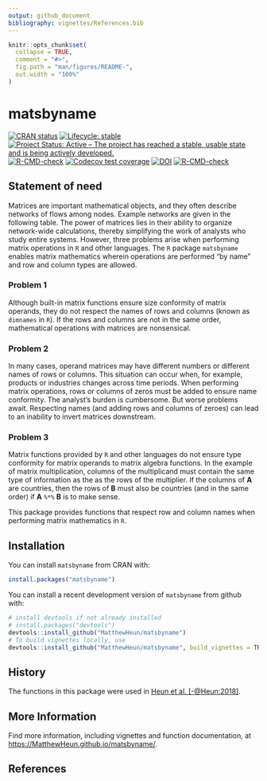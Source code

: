 ```yaml
---
output: github_document
bibliography: vignettes/References.bib
---
```


<!-- *********** -->
<!-- Note: README.md is generated from README.Rmd.   -->
<!-- Be sure to edit README.Rmd and generate the README.md file by Cmd/Ctl-shift-K -->
<!-- *********** -->

```r
knitr::opts_chunk$set(
  collapse = TRUE,
  comment = "#>",
  fig.path = "man/figures/README-",
  out.width = "100%"
)
```

# matsbyname

<!-- badges: start -->
[![CRAN status](https://www.r-pkg.org/badges/version/matsbyname)](https://cran.r-project.org/package=matsbyname)
[![Lifecycle: stable](https://img.shields.io/badge/lifecycle-stable-brightgreen.svg)](https://lifecycle.r-lib.org/articles/stages.html#stable)
[![Project Status: Active – The project has reached a stable, usable state and is being actively developed.](https://www.repostatus.org/badges/latest/active.svg)](https://www.repostatus.org/#active)
[![R-CMD-check](https://github.com/MatthewHeun/matsbyname/workflows/R-CMD-check/badge.svg)](https://github.com/MatthewHeun/matsbyname/actions)
[![Codecov test coverage](https://codecov.io/gh/MatthewHeun/matsbyname/branch/master/graph/badge.svg)](https://app.codecov.io/gh/MatthewHeun/matsbyname?branch=master)
[![DOI](https://zenodo.org/badge/DOI/10.5281/zenodo.5118872.svg)](https://doi.org/10.5281/zenodo.5118872)
[![R-CMD-check](https://github.com/MatthewHeun/matsbyname/actions/workflows/R-CMD-check.yaml/badge.svg)](https://github.com/MatthewHeun/matsbyname/actions/workflows/R-CMD-check.yaml)
<!-- badges: end -->


## Statement of need

Matrices are important mathematical objects, 
and they often describe networks of flows among nodes. 
Example networks are given in the following table.
The power of matrices lies in their ability 
to organize network-wide calculations,
thereby simplifying the work of analysts who study entire systems.
However, three problems arise when performing matrix operations
in `R` and other languages.
The `R` package `matsbyname` enables 
matrix mathematics wherein operations are performed "by name" and
row and column types are allowed.

### Problem 1

Although built-in matrix functions
ensure size conformity of matrix operands,
they do not respect the names of rows and columns
(known as `dimnames` in `R`).
If the rows and columns are not in the same order, 
mathematical operations with matrices are nonsensical.

### Problem 2

In many cases, operand matrices may have different numbers or different names of rows or columns.
This situation can occur when, for example, 
products or industries changes across time periods. 
When performing matrix operations, rows or columns of zeros must be added 
to ensure name conformity. 
The analyst's burden is cumbersome.
But worse problems await.
Respecting names (and adding rows and columns of zeroes) 
can lead to an inability to invert matrices downstream.

### Problem 3

Matrix functions provided by `R` and other languages
do not ensure type conformity for matrix operands
to matrix algebra functions. 
In the example of matrix multiplication, 
columns of the multiplicand 
must contain the same type of information as the 
as the rows of the multiplier.
If the columns of **A** are countries, 
then the rows of **B** must also be countries
(and in the same order)
if **A** `%*%` **B** is to make sense. 


This package provides functions that respect 
row and column names when performing matrix mathematics in `R`.


## Installation

You can install `matsbyname` from CRAN with:

```r
install.packages("matsbyname")
```

You can install a recent development version of `matsbyname` from github with:

```r
# install devtools if not already installed
# install.packages("devtools")
devtools::install_github("MatthewHeun/matsbyname")
# To build vignettes locally, use
devtools::install_github("MatthewHeun/matsbyname", build_vignettes = TRUE)
```


## History

The functions in this package were used in
[Heun et al. [-@Heun:2018]](https://doi.org/10.1016/j.apenergy.2018.05.109).


## More Information

Find more information, including vignettes and function documentation, at 
<https://MatthewHeun.github.io/matsbyname/>.


## References
